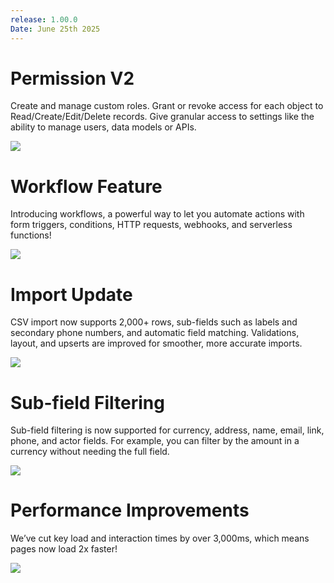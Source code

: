 ```yaml
---
release: 1.00.0
Date: June 25th 2025
---
```


# Permission V2

Create and manage custom roles. Grant or revoke access for each object to Read/Create/Edit/Delete records. Give granular access to settings like the ability to manage users, data models or APIs. 

![](/images/releases/1.00/1.00-permissions.png)

# Workflow Feature

Introducing workflows, a powerful way to let you automate actions with form triggers, conditions, HTTP requests, webhooks, and serverless functions!

![](/images/releases/1.00/1.00-workflow.png)

# Import Update

CSV import now supports 2,000+ rows, sub-fields such as labels and secondary phone numbers, and automatic field matching. Validations, layout, and upserts are improved for smoother, more accurate imports.

![](/images/releases/1.00/1.00-import-update.png)

# Sub-field Filtering

Sub-field filtering is now supported for currency, address, name, email, link, phone, and actor fields. For example, you can filter by the amount in a currency without needing the full field.

![](/images/releases/1.00/1.00-subfield-filtering.png)

# Performance Improvements

We’ve cut key load and interaction times by over 3,000ms, which means pages now load 2x faster!

![](/images/releases/1.00/1.00-performance-improvement.png)



